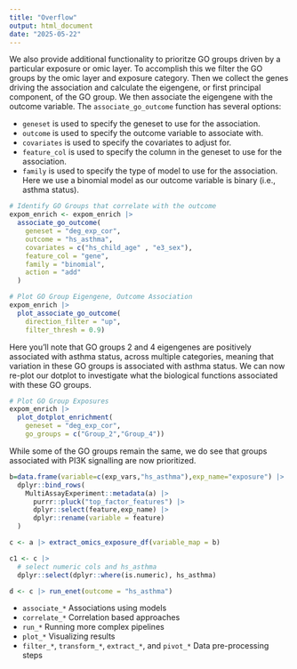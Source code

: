 ```yaml
---
title: "Overflow"
output: html_document
date: "2025-05-22"
---
```



We also provide additional functionality to prioritze GO groups driven by a particular exposure or omic layer. To accomplish this we filter the GO groups by the omic layer and exposure category. Then we collect the genes driving the association and calculate the eigengene, or first principal component, of the GO group. We then associate the eigengene with the outcome variable. The `associate_go_outcome` function has several options:

- `geneset` is used to specify the geneset to use for the association.
- `outcome` is used to specify the outcome variable to associate with.
- `covariates` is used to specify the covariates to adjust for.
- `feature_col` is used to specify the column in the geneset to use for the association.
- `family` is used to specify the type of model to use for the association. Here we use a binomial model as our outcome variable is binary (i.e., asthma status).


```r
# Identify GO Groups that correlate with the outcome
expom_enrich <- expom_enrich |> 
  associate_go_outcome(
    geneset = "deg_exp_cor",
    outcome = "hs_asthma",
    covariates = c("hs_child_age" , "e3_sex"),
    feature_col = "gene",
    family = "binomial",
    action = "add"
  )
```

```r
# Plot GO Group Eigengene, Outcome Association
expom_enrich |> 
  plot_associate_go_outcome(
    direction_filter = "up",
    filter_thresh = 0.9)
```

Here you'll note that GO groups 2 and 4 eigengenes are positively associated with asthma status, across multiple categories, meaning that variation in these GO groups is associated with asthma status. We can now re-plot our dotplot to investigate what the biological functions associated with these GO groups.

```r
# Plot GO Group Exposures
expom_enrich |> 
  plot_dotplot_enrichment(
    geneset = "deg_exp_cor",
    go_groups = c("Group_2","Group_4"))
```

While some of the GO groups remain the same, we do see that groups associated with PI3K signalling are now prioritized. 

```r
b=data.frame(variable=c(exp_vars,"hs_asthma"),exp_name="exposure") |> 
  dplyr::bind_rows(
    MultiAssayExperiment::metadata(a) |>
      purrr::pluck("top_factor_features") |>
      dplyr::select(feature,exp_name) |> 
      dplyr::rename(variable = feature)
  ) 

c <- a |> extract_omics_exposure_df(variable_map = b)

c1 <- c |> 
  # select numeric cols and hs_asthma
  dplyr::select(dplyr::where(is.numeric), hs_asthma) 

d <- c |> run_enet(outcome = "hs_asthma")
```
- `associate_*` Associations using models
- `correlate_*`  Correlation based approaches
- `run_*`  Running more complex pipelines
- `plot_*`  Visualizing results
- `filter_*`, `transform_*`, `extract_*`, and `pivot_*`  Data pre-processing steps
